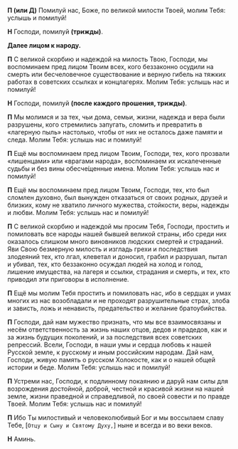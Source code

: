 **П (или Д)** Помилуй нас, Боже, по великой милости Твоей, молим Тебя: услышь и помилуй!

**Н** Господи, помилуй **(трижды)**.

**Далее лицом к народу.**

**П** С великой скорбию и надеждой на милость Твою, Господи, мы воспоминаем пред лицом Твоим всех, кого беззаконно осудили на смерть или бесчеловечное существование и верную гибель на тяжких работах в советских ссылках и концлагерях. Молим Тебя: услышь нас и помилуй!

**Н** Господи, помилуй **(после каждого прошения, трижды)**.

**П** Мы молимся и за тех, чьи дома, семьи, жизни, надежда и вера были разрушены, кого стремились запугать, сломить и превратить в «лагерную пыль» настолько, чтобы от них не осталось даже памяти и следа. Молим Тебя: услышь нас и помилуй!

**П** Ещё мы воспоминаем пред лицом Твоим, Господи, тех, кого прозвали «лишенцами» или «врагами народа», воспоминаем их искалеченные судьбы и без вины обесче́щенные имена. Молим Тебя: услышь нас и помилуй!

**П** Ещё мы воспоминаем пред лицом Твоим, Господи, тех, кто был сломлен духовно, был вынужден отказаться от своих родных, друзей и близких, кому не хватило личного мужества, стойкости, веры, надежды и любви. Молим Тебя: услышь нас и помилуй!

**П** С великой скорбию и надеждой мы просим Тебя, Господи, простить и помиловать все народы нашей бывшей великой страны, ибо среди них оказалось слишком много виновников людских смертей и страданий. Яви Свою безмерную милость и изгладь грехи и последствия злодеяний тех, кто лгал, клеветал и доносил, грабил и разрушал, пытал и убивал, тех, кто беззаконно осуждал людей на холод и голод, лишение имущества, на лагеря и ссылки, страдания и смерть, и тех, кто приводил эти приговоры в исполнение.

**П** Ещё мы молим Тебя простить и помиловать нас, ибо в сердцах и умах многих из нас возобладали и не проходят разрушительные страх, злоба и зависть, ложь и ненависть, предательство и желание братоубийства.

**П** Господи, дай нам мужество признать, что мы все взаимосвязаны и несём ответственность за жизнь наших отцов, дедов и прадедов, как и за жизнь будущих поколений, и за последствия всех советских репрессий. Всели, Господи, в наши умы и сердца любовь к нашей Русской земле, к русскому и иным российским народам. Дай нам, Господи, живую память о русском Холокосте, как и о нашей общей истории и беде. Молим Тебя: услышь нас и помилуй!

**П** Устреми нас, Господи, к подлинному покаянию и дару́й нам силы для возрождения достойной, доброй, честной и красивой жизни на нашей земле, жизни праведной и справедливой, по своей совести и по правде Твоей. Молим Тебя: услышь нас и помилуй!

**П** Ибо Ты милостивый и человеколюбивый Бог и мы воссылаем славу Тебе, <R>[</R>`Отцу и Сыну и Святому Духу,`<R>]</R> ныне и всегда и во веки веков.

**Н** Аминь.
